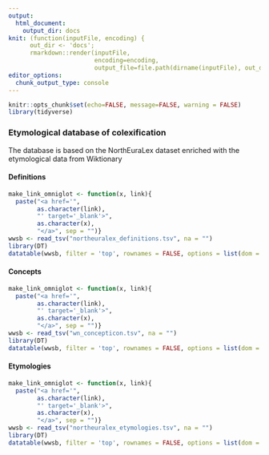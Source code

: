 ```yaml
---
output: 
  html_document:
    output_dir: docs
knit: (function(inputFile, encoding) { 
      out_dir <- 'docs';
      rmarkdown::render(inputFile,
                        encoding=encoding, 
                        output_file=file.path(dirname(inputFile), out_dir, 'index.html')) })
editor_options: 
  chunk_output_type: console
---
```


```r
knitr::opts_chunk$set(echo=FALSE, message=FALSE, warning = FALSE)
library(tidyverse)
```

###  Etymological database of colexification  {.tabset .tabset-fade .tabset-pills}

The database is based on the NorthEuraLex dataset enriched with the etymological data from Wiktionary

#### Definitions

```r
make_link_omniglot <- function(x, link){
  paste("<a href='",
        as.character(link),
        "' target='_blank'>",
        as.character(x),
        "</a>", sep = "")}
wwsb <- read_tsv("northeuralex_definitions.tsv", na = "")
library(DT)
datatable(wwsb, filter = 'top', rownames = FALSE, options = list(dom = 'tip'), escape = FALSE)
```



#### Concepts

```r
make_link_omniglot <- function(x, link){
  paste("<a href='",
        as.character(link),
        "' target='_blank'>",
        as.character(x),
        "</a>", sep = "")}
wwsb <- read_tsv("wn_concepticon.tsv", na = "")
library(DT)
datatable(wwsb, filter = 'top', rownames = FALSE, options = list(dom = 'tip'), escape = FALSE)
```

#### Etymologies

```r
make_link_omniglot <- function(x, link){
  paste("<a href='",
        as.character(link),
        "' target='_blank'>",
        as.character(x),
        "</a>", sep = "")}
wwsb <- read_tsv("northeuralex_etymologies.tsv", na = "")
library(DT)
datatable(wwsb, filter = 'top', rownames = FALSE, options = list(dom = 'tip'), escape = FALSE)
```


